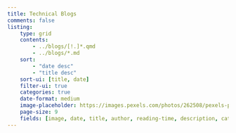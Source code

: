 ```yaml
---
title: Technical Blogs
comments: false
listing:
    type: grid
    contents:
        - ../blogs/[!.]*.qmd
        - ../blogs/*.md
    sort:
        - "date desc"
        - "title desc"
    sort-ui: [title, date]
    filter-ui: true
    categories: true
    date-format: medium
    image-placeholder: https://images.pexels.com/photos/262508/pexels-photo-262508.jpeg?auto=compress&amp;cs=tinysrgb&amp;w=1260&amp;h=750&amp;dpr=1 # creative commons license
    page-size: 9
    fields: [image, date, title, author, reading-time, description, categories]
---
```

